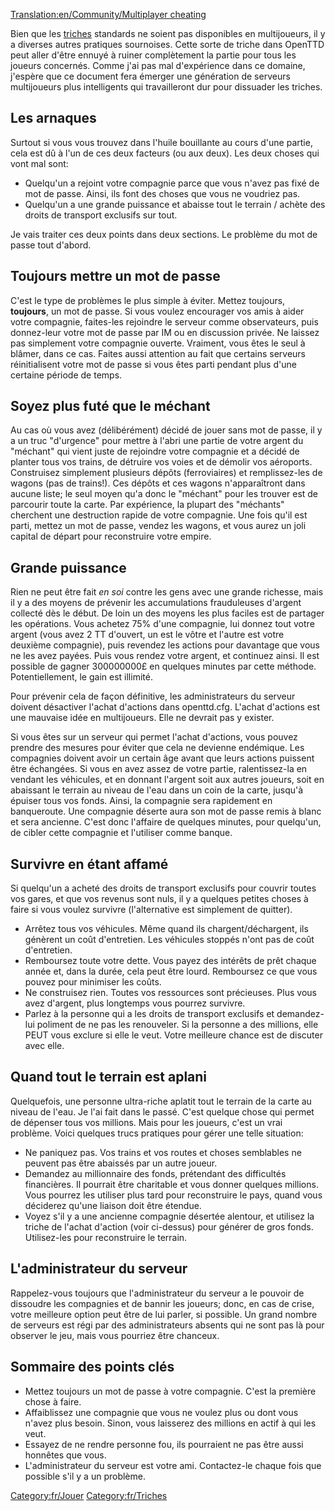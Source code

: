 [[Translation:en/Community/Multiplayer cheating]]


Bien que les [[fr/Manual/Triche|triches]] standards ne soient pas disponibles en multijoueurs, il y a diverses autres pratiques sournoises. Cette sorte de triche dans OpenTTD peut aller d'être ennuyé à ruiner complètement la partie pour tous les joueurs concernés. Comme j'ai pas mal d'expérience dans ce domaine, j'espère que ce document fera émerger une génération de serveurs multijoueurs plus intelligents qui travailleront dur pour dissuader les triches.

==Les arnaques==

Surtout si vous vous trouvez dans l'huile bouillante au cours d'une partie, cela est dû à l'un de ces deux facteurs (ou aux deux). Les deux choses qui vont mal sont:

* Quelqu'un a rejoint votre compagnie parce que vous n'avez pas fixé de mot de passe. Ainsi, ils font des choses que vous ne voudriez pas.
* Quelqu'un a une grande puissance et abaisse tout le terrain / achète des droits de transport exclusifs sur tout.

Je vais traiter ces deux points dans deux sections. Le problème du mot de passe tout d'abord.

==Toujours mettre un mot de passe==

C'est le type de problèmes le plus simple à éviter. Mettez toujours, '''toujours''', un mot de passe. Si vous voulez encourager vos amis à aider votre compagnie, faites-les rejoindre le serveur comme observateurs, puis donnez-leur votre mot de passe par IM ou en discussion privée. Ne laissez pas simplement votre compagnie ouverte. Vraiment, vous êtes le seul à blâmer, dans ce cas. Faites aussi attention au fait que certains serveurs réinitialisent votre mot de passe si vous êtes parti pendant plus d'une certaine période de temps.

==Soyez plus futé que le méchant==

Au cas où vous avez (délibérément) décidé de jouer sans mot de passe, il y a un truc "d'urgence" pour mettre à l'abri une partie de votre argent du "méchant" qui vient juste de rejoindre votre compagnie et a décidé de planter tous vos trains, de détruire vos voies et de démolir vos aéroports. Construisez simplement plusieurs dépôts (ferroviaires) et remplissez-les de wagons (pas de trains!). Ces dépôts et ces wagons n'apparaîtront dans aucune liste; le seul moyen qu'a donc le "méchant" pour les trouver est de parcourir toute la carte. Par expérience, la plupart des "méchants" cherchent une destruction rapide de votre compagnie. Une fois qu'il est parti, mettez un mot de passe, vendez les wagons, et vous aurez un joli capital de départ pour reconstruire votre empire.

==Grande puissance==

Rien ne peut être fait ''en soi'' contre les gens avec une grande richesse, mais il y a des moyens de prévenir les accumulations frauduleuses d'argent collecté dès le début. De loin un des moyens les plus faciles est de partager les opérations. Vous achetez 75% d'une compagnie, lui donnez tout votre argent (vous avez 2 TT d'ouvert, un est le vôtre et l'autre est votre deuxième compagnie), puis revendez les actions pour davantage que vous ne les avez payées. Puis vous rendez votre argent, et continuez ainsi. Il est possible de gagner 300000000£ en quelques minutes par cette méthode. Potentiellement, le gain est illimité.

Pour prévenir cela de façon définitive, les administrateurs du serveur doivent désactiver l'achat d'actions dans openttd.cfg. L'achat d'actions est une mauvaise idée en multijoueurs. Elle ne devrait pas y exister.

Si vous êtes sur un serveur qui permet l'achat d'actions, vous pouvez prendre des mesures pour éviter que cela ne devienne endémique. Les compagnies doivent avoir un certain âge avant que leurs actions puissent être échangées. Si vous en avez assez de votre partie, ralentissez-la en vendant les véhicules, et en donnant l'argent soit aux autres joueurs, soit en abaissant le terrain au niveau de l'eau dans un coin de la carte, jusqu'à épuiser tous vos fonds. Ainsi, la compagnie sera rapidement en banqueroute. Une compagnie déserte aura son mot de passe remis à blanc et sera ancienne. C'est donc l'affaire de quelques minutes, pour quelqu'un, de cibler cette compagnie et l'utiliser comme banque.

==Survivre en étant affamé==

Si quelqu'un a acheté des droits de transport exclusifs pour couvrir toutes vos gares, et que vos revenus sont nuls, il y a quelques petites choses à faire si vous voulez survivre (l'alternative est simplement de quitter).

* Arrêtez tous vos véhicules. Même quand ils chargent/déchargent, ils génèrent un coût d'entretien. Les véhicules stoppés n'ont pas de coût d'entretien.
* Remboursez toute votre dette. Vous payez des intérêts de prêt chaque année et, dans la durée, cela peut être lourd. Remboursez ce que vous pouvez pour minimiser les coûts.
* Ne construisez rien. Toutes vos ressources sont précieuses. Plus vous avez d'argent, plus longtemps vous pourrez survivre.
* Parlez à la personne qui a les droits de transport exclusifs et demandez-lui poliment de ne pas les renouveler. Si la personne a des millions, elle PEUT vous exclure si elle le veut. Votre meilleure chance est de discuter avec elle.

==Quand tout le terrain est aplani==

Quelquefois, une personne ultra-riche aplatit tout le terrain de la carte <!-- je crois que cela veut dire: --> au niveau de l'eau. Je l'ai fait dans le passé. C'est quelque chose qui permet de dépenser tous vos millions. Mais pour les joueurs, c'est un vrai problème. Voici quelques trucs pratiques pour gérer une telle situation:
* Ne paniquez pas. Vos trains et vos routes et choses semblables ne peuvent pas être abaissés par un autre joueur.
* Demandez au millionnaire des fonds, prétendant des difficultés financières. Il pourrait être charitable et vous donner quelques millions. Vous pourrez les utiliser plus tard pour reconstruire le pays, quand vous déciderez qu'une liaison doit être étendue.
* Voyez s'il y a une ancienne compagnie désertée alentour, et utilisez la triche de l'achat d'action (voir ci-dessus) pour générer de gros fonds. Utilisez-les pour reconstruire le terrain.

==L'administrateur du serveur==

Rappelez-vous toujours que l'administrateur du serveur a le pouvoir de dissoudre les compagnies et de bannir les joueurs; donc, en cas de crise, votre meilleure option peut être de lui parler, si possible. Un grand nombre de serveurs est régi par des administrateurs absents qui ne sont pas là pour observer le jeu, mais vous pourriez être chanceux.

==Sommaire des points clés==

* Mettez toujours un mot de passe à votre compagnie. C'est la première chose à faire.
* Affaiblissez une compagnie que vous ne voulez plus ou dont vous n'avez plus besoin. Sinon, vous laisserez des millions en actif à qui les veut.
* Essayez de ne rendre personne fou, ils pourraient ne pas être aussi honnêtes que vous.
* L'administrateur du serveur est votre ami. Contactez-le chaque fois que possible s'il y a un problème.

[[Category:fr/Jouer]]
[[Category:fr/Triches]]